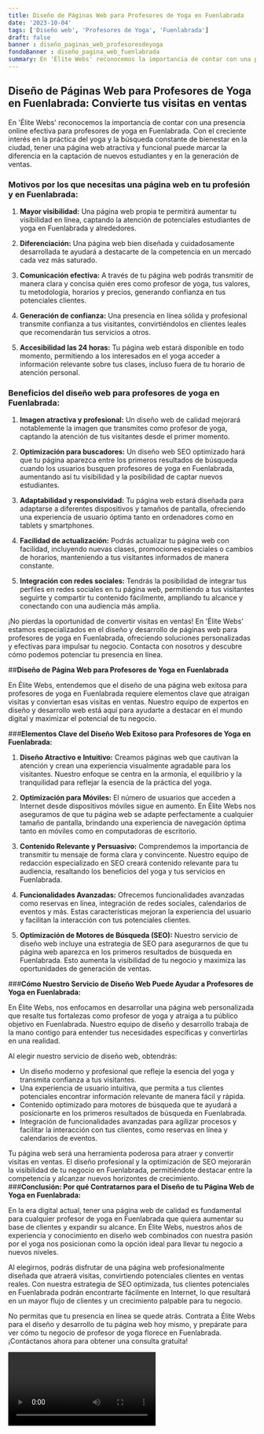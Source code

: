 ```yaml
---
title: Diseño de Páginas Web para Profesores de Yoga en Fuenlabrada
date: '2023-10-04'
tags: ['Diseño web', 'Profesores de Yoga', 'Fuenlabrada']
draft: false
banner : diseño_paginas_web_profesoresdeyoga
fondoBanner : diseño_pagina_web_fuenlabrada
summary: En 'Élite Webs' reconocemos la importancia de contar con una presencia online efectiva para profesores de yoga en Fuenlabrada. Con el creciente interés en la práctica del yoga y la búsqueda constante de bienestar en la ciudad, tener una página web atractiva y funcional puede marcar la diferencia en la captación de nuevos estudiantes y en la generación de ventas.
---
```


## Diseño de Páginas Web para Profesores de Yoga en Fuenlabrada: Convierte tus visitas en ventas

En 'Élite Webs' reconocemos la importancia de contar con una presencia online efectiva para profesores de yoga en Fuenlabrada. Con el creciente interés en la práctica del yoga y la búsqueda constante de bienestar en la ciudad, tener una página web atractiva y funcional puede marcar la diferencia en la captación de nuevos estudiantes y en la generación de ventas.

### Motivos por los que necesitas una página web en tu profesión y en Fuenlabrada:

1. **Mayor visibilidad:** Una página web propia te permitirá aumentar tu visibilidad en línea, captando la atención de potenciales estudiantes de yoga en Fuenlabrada y alrededores.

2. **Diferenciación:** Una página web bien diseñada y cuidadosamente desarrollada te ayudará a destacarte de la competencia en un mercado cada vez más saturado.

3. **Comunicación efectiva:** A través de tu página web podrás transmitir de manera clara y concisa quién eres como profesor de yoga, tus valores, tu metodología, horarios y precios, generando confianza en tus potenciales clientes.

4. **Generación de confianza:** Una presencia en línea sólida y profesional transmite confianza a tus visitantes, convirtiéndolos en clientes leales que recomendarán tus servicios a otros.

5. **Accesibilidad las 24 horas:** Tu página web estará disponible en todo momento, permitiendo a los interesados en el yoga acceder a información relevante sobre tus clases, incluso fuera de tu horario de atención personal.

### Beneficios del diseño web para profesores de yoga en Fuenlabrada:

1. **Imagen atractiva y profesional:** Un diseño web de calidad mejorará notablemente la imagen que transmites como profesor de yoga, captando la atención de tus visitantes desde el primer momento.

2. **Optimización para buscadores:** Un diseño web SEO optimizado hará que tu página aparezca entre los primeros resultados de búsqueda cuando los usuarios busquen profesores de yoga en Fuenlabrada, aumentando así tu visibilidad y la posibilidad de captar nuevos estudiantes.

3. **Adaptabilidad y responsividad:** Tu página web estará diseñada para adaptarse a diferentes dispositivos y tamaños de pantalla, ofreciendo una experiencia de usuario óptima tanto en ordenadores como en tablets y smartphones.

4. **Facilidad de actualización:** Podrás actualizar tu página web con facilidad, incluyendo nuevas clases, promociones especiales o cambios de horarios, manteniendo a tus visitantes informados de manera constante.

5. **Integración con redes sociales:** Tendrás la posibilidad de integrar tus perfiles en redes sociales en tu página web, permitiendo a tus visitantes seguirte y compartir tu contenido fácilmente, ampliando tu alcance y conectando con una audiencia más amplia.

¡No pierdas la oportunidad de convertir visitas en ventas! En 'Élite Webs' estamos especializados en el diseño y desarrollo de páginas web para profesores de yoga en Fuenlabrada, ofreciendo soluciones personalizadas y efectivas para impulsar tu negocio. Contacta con nosotros y descubre cómo podemos potenciar tu presencia en línea.

<GifSeo />

<Cta />

##**Diseño de Página Web para Profesores de Yoga en Fuenlabrada**

En Élite Webs, entendemos que el diseño de una página web exitosa para profesores de yoga en Fuenlabrada requiere elementos clave que atraigan visitas y conviertan esas visitas en ventas. Nuestro equipo de expertos en diseño y desarrollo web está aquí para ayudarte a destacar en el mundo digital y maximizar el potencial de tu negocio.

###**Elementos Clave del Diseño Web Exitoso para Profesores de Yoga en Fuenlabrada:**

1. **Diseño Atractivo e Intuitivo:** Creamos páginas web que cautivan la atención y crean una experiencia visualmente agradable para los visitantes. Nuestro enfoque se centra en la armonía, el equilibrio y la tranquilidad para reflejar la esencia de la práctica del yoga.

2. **Optimización para Móviles:** El número de usuarios que acceden a Internet desde dispositivos móviles sigue en aumento. En Élite Webs nos aseguramos de que tu página web se adapte perfectamente a cualquier tamaño de pantalla, brindando una experiencia de navegación óptima tanto en móviles como en computadoras de escritorio.

3. **Contenido Relevante y Persuasivo:** Comprendemos la importancia de transmitir tu mensaje de forma clara y convincente. Nuestro equipo de redacción especializado en SEO creará contenido relevante para tu audiencia, resaltando los beneficios del yoga y tus servicios en Fuenlabrada.

4. **Funcionalidades Avanzadas:** Ofrecemos funcionalidades avanzadas como reservas en línea, integración de redes sociales, calendarios de eventos y más. Estas características mejoran la experiencia del usuario y facilitan la interacción con tus potenciales clientes.

5. **Optimización de Motores de Búsqueda (SEO):** Nuestro servicio de diseño web incluye una estrategia de SEO para asegurarnos de que tu página web aparezca en los primeros resultados de búsqueda en Fuenlabrada. Esto aumenta la visibilidad de tu negocio y maximiza las oportunidades de generación de ventas.

###**Cómo Nuestro Servicio de Diseño Web Puede Ayudar a Profesores de Yoga en Fuenlabrada:**

En Élite Webs, nos enfocamos en desarrollar una página web personalizada que resalte tus fortalezas como profesor de yoga y atraiga a tu público objetivo en Fuenlabrada. Nuestro equipo de diseño y desarrollo trabaja de la mano contigo para entender tus necesidades específicas y convertirlas en una realidad.

Al elegir nuestro servicio de diseño web, obtendrás:

- Un diseño moderno y profesional que refleje la esencia del yoga y transmita confianza a tus visitantes.
- Una experiencia de usuario intuitiva, que permita a tus clientes potenciales encontrar información relevante de manera fácil y rápida.
- Contenido optimizado para motores de búsqueda que te ayudará a posicionarte en los primeros resultados de búsqueda en Fuenlabrada.
- Integración de funcionalidades avanzadas para agilizar procesos y facilitar la interacción con tus clientes, como reservas en línea y calendarios de eventos.

Tu página web será una herramienta poderosa para atraer y convertir visitas en ventas. El diseño profesional y la optimización de SEO mejorarán la visibilidad de tu negocio en Fuenlabrada, permitiéndote destacar entre la competencia y alcanzar nuevos horizontes de crecimiento.
 
###**Conclusión: Por qué Contratarnos para el Diseño de tu Página Web de Yoga en Fuenlabrada:**

En la era digital actual, tener una página web de calidad es fundamental para cualquier profesor de yoga en Fuenlabrada que quiera aumentar su base de clientes y expandir su alcance. En Élite Webs, nuestros años de experiencia y conocimiento en diseño web combinados con nuestra pasión por el yoga nos posicionan como la opción ideal para llevar tu negocio a nuevos niveles.

Al elegirnos, podrás disfrutar de una página web profesionalmente diseñada que atraerá visitas, convirtiendo potenciales clientes en ventas reales. Con nuestra estrategia de SEO optimizada, tus clientes potenciales en Fuenlabrada podrán encontrarte fácilmente en Internet, lo que resultará en un mayor flujo de clientes y un crecimiento palpable para tu negocio.

No permitas que tu presencia en línea se quede atrás. Contrata a Élite Webs para el diseño y desarrollo de tu página web hoy mismo, y prepárate para ver cómo tu negocio de profesor de yoga florece en Fuenlabrada. ¡Contáctanos ahora para obtener una consulta gratuita!

<Video />

<CtaBot job='Profesores de Yoga' city='Fuenlabrada'/>

<Gmaps query='Fuenlabrada+españa+maps' />